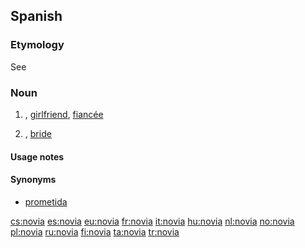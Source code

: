 ==Spanish==
===Etymology===
See {{term|novio|lang=es}}

===Noun===
{{es-noun-mf|m=novio}}

# {{feminine of|novio}}, [[girlfriend]], [[fiancée]]
# {{context|wedding}} {{feminine of|novio}}, [[bride]]

====Usage notes====
{{es-note-noun-mf|novio}}

====Synonyms====
*[[prometida]] {{f}}

[[cs:novia]]
[[es:novia]]
[[eu:novia]]
[[fr:novia]]
[[it:novia]]
[[hu:novia]]
[[nl:novia]]
[[no:novia]]
[[pl:novia]]
[[ru:novia]]
[[fi:novia]]
[[ta:novia]]
[[tr:novia]]